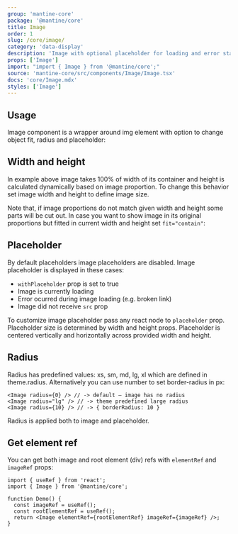 ```yaml
---
group: 'mantine-core'
package: '@mantine/core'
title: Image
order: 1
slug: /core/image/
category: 'data-display'
description: 'Image with optional placeholder for loading and error state'
props: ['Image']
import: "import { Image } from '@mantine/core';"
source: 'mantine-core/src/components/Image/Image.tsx'
docs: 'core/Image.mdx'
styles: ['Image']
---
```



## Usage

Image component is a wrapper around img element with option to change object fit, radius and placeholder:

<Demo data={ImageDemos.usage} />

## Width and height

In example above image takes 100% of width of its container and height is calculated dynamically based on image proportion.
To change this behavior set image width and height to define image size.

Note that, if image proportions do not match given width and height some parts will be cut out.
In case you want to show image in its original proportions but fitted in current width and height set `fit="contain"`:

<Demo data={ImageDemos.sizes} />

## Placeholder

By default placeholders image placeholders are disabled.
Image placeholder is displayed in these cases:

- `withPlaceholder` prop is set to true
- Image is currently loading
- Error ocurred during image loading (e.g. broken link)
- Image did not receive `src` prop

To customize image placeholder pass any react node to `placeholder` prop.
Placeholder size is determined by width and height props.
Placeholder is centered vertically and horizontally across provided width and height.

<Demo data={ImageDemos.placeholders} />

## Radius

Radius has predefined values: xs, sm, md, lg, xl which are defined in <GatsbyLink to="/theming/extend-theme/#spacing-radius-and-shadows">theme.radius</GatsbyLink>.
Alternatively you can use number to set border-radius in px:

```tsx
<Image radius={0} /> // -> default – image has no radius
<Image radius="lg" /> // -> theme predefined large radius
<Image radius={10} /> // -> { borderRadius: 10 }
```

Radius is applied both to image and placeholder.

## Get element ref

You can get both image and root element (div) refs with `elementRef` and `imageRef` props:

```tsx
import { useRef } from 'react';
import { Image } from '@mantine/core';

function Demo() {
  const imageRef = useRef();
  const rootElementRef = useRef();
  return <Image elementRef={rootElementRef} imageRef={imageRef} />;
}
```
